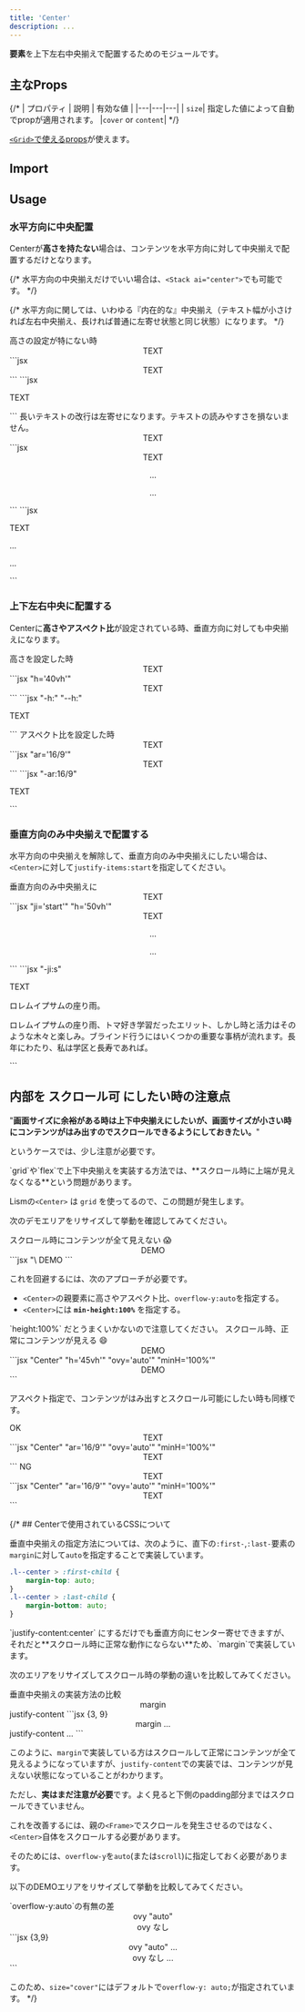 ```yaml
---
title: 'Center'
description: ...
---
```



**要素**を上下左右中央揃えで配置するためのモジュールです。


## 主なProps

{/* | プロパティ | 説明 | 有効な値 |
|---|---|---|
| `size`| 指定した値によって自動でpropが適用されます。 |`cover` or `content`| */}

[`<Grid>`で使えるprops](/ja/components/grid#props)が使えます。


## Import

<ImportPackage component='Center' />



## Usage

### 水平方向に中央配置

Centerが**高さを持たない**場合は、コンテンツを水平方向に対して中央揃えで配置するだけとなります。

{/* <Callout type="info">
水平方向の中央揃えだけでいい場合は、`<Stack ai="center">`でも可能です。
</Callout> */}

{/* 水平方向に関しては、いわゆる『内在的な』中央揃え（テキスト幅が小さければ左右中央揃え、長ければ普通に左寄せ状態と同じ状態）になります。 */}

<Preview>
	<PreviewTitle>
		高さの設定が特にない時
	</PreviewTitle>
	<PreviewArea resize p={10}>
		<Center p='30'>
			<Text fz='l'>TEXT</Text>
		</Center>
	</PreviewArea>
	<PreviewCode slot='tab' label='JSX'>
		```jsx
		<Center p='30'>
			<Text fz='l'>TEXT</Text>
		</Center>
		```
	</PreviewCode>
	<PreviewCode slot='tab' label='HTML'>
		```jsx
		<div class="l--center -p:30">
			<p class="-fz:l">TEXT</p>
		</div>
		```
	</PreviewCode>
</Preview>

<Preview>
	<PreviewTitle>
		長いテキストの改行は左寄せになります。テキストの読みやすさを損ないません。
	</PreviewTitle>
	<PreviewArea resize p={10}>
		<Center p='40' g='20'>
			<Text fz='l'>TEXT</Text>
			<Dummy length='xs' lang='ja'/>
			<Dummy lang='ja'/>
		</Center>
	</PreviewArea>
	<PreviewCode slot='tab' label='JSX'>
		```jsx
		<Center p='40' g='20'>
			<Text fz='l'>TEXT</Text>
			<p>...</p>
			<p>...</p>
		</Center>
		```
	</PreviewCode>
	<PreviewCode slot='tab' label='HTML'>
		```jsx
		<div class="l--center -p:40 -g:20">
			<p class="-fz:l">TEXT</p>
			<p>...</p>
			<p>...</p>
		</div>
		```
	</PreviewCode>
</Preview>


### 上下左右中央に配置する

Centerに**高さやアスペクト比**が設定されている時、垂直方向に対しても中央揃えになります。

<Preview>
	<PreviewTitle>
		高さを設定した時
	</PreviewTitle>
	<PreviewArea resize p={10}>
		<Center p='30' g='20' h='40vh'>
			<Text fz='l'>TEXT</Text>
		</Center>
	</PreviewArea>
	<PreviewCode slot='tab' label='JSX'>
		```jsx "h='40vh'"
		<Center h='40vh' p='30' g='20'>
			<Text fz='l'>TEXT</Text>
		</Center>
		```
	</PreviewCode>
	<PreviewCode slot='tab' label='HTML'>
		```jsx "-h:" "--h:"
		<div class="l--center -p:30 -h: -g:20" style="--h:40vh">
			<p class="-fz:l">TEXT</p>
		</div>
		```
	</PreviewCode>
</Preview>

<Preview>
	<PreviewTitle>
		アスペクト比を設定した時
	</PreviewTitle>
	<PreviewArea resize p={10}>
		<Center ar='16/9' p='30' g='20'>
			<Text fz='l'>TEXT</Text>
		</Center>
	</PreviewArea>
	<PreviewCode slot='tab' label='JSX'>
		```jsx "ar='16/9'"
		<Center ar='16/9' p='30' g='20'>
			<Text fz='l'>TEXT</Text>
		</Center>
		```
	</PreviewCode>
	<PreviewCode slot='tab' label='HTML'>
		```jsx "-ar:16/9"
		<div class="l--center -ar:16/9 -p:30 -g:20">
			<p class="-fz:l">TEXT</p>
		</div>
		```
	</PreviewCode>
</Preview>


### 垂直方向のみ中央揃えで配置する

水平方向の中央揃えを解除して、垂直方向のみ中央揃えにしたい場合は、`<Center>`に対して`justify-items:start`を指定してください。

<Preview>
	<PreviewTitle>
		垂直方向のみ中央揃えに
	</PreviewTitle>
	<PreviewArea resize p={10}>
		<Center p='30' g='20' h='50vh' ji='start'>
			<Text fz='l' fw='700'>TEXT</Text>
			<Dummy length='xs' lang='ja'/>
			<Dummy lang='ja'/>
		</Center>
	</PreviewArea>
	<PreviewCode slot='tab' label='JSX'>
		```jsx "ji='start'" "h='50vh'"
		<Center ji='start' h='50vh' p='30' g='20'>
			<Text fz='l' fw='700'>TEXT</Text>
			<p>...</p>
			<p>...</p>
		</Center>
		```
	</PreviewCode>
	<PreviewCode slot='tab' label='HTML'>
		```jsx "-ji:s"
		<div class="l--center -p:30 -h: -g:20 -ji:s" style="--h:50vh">
			<p class="-fz:l">TEXT</p>
			<p>ロレムイプサムの座り雨。</p>
			<p>ロレムイプサムの座り雨、トマ好き学習だったエリット、しかし時と活力はそのような木々と楽しみ。ブラインド行うにはいくつかの重要な事柄が流れます。長年にわたり、私は学区と長寿であれば。</p>
		</div>
		```
	</PreviewCode>
</Preview>


## 内部を スクロール可 にしたい時の注意点

"**画面サイズに余裕がある時は上下中央揃えにしたいが、画面サイズが小さい時にコンテンツがはみ出すのでスクロールできるようにしておきたい。**"

というケースでは、少し注意が必要です。

<Callout type='alert'>
`grid`や`flex`で上下中央揃えを実装する方法では、**スクロール時に上端が見えなくなる**という問題があります。
</Callout>

Lismの`<Center>` は `grid` を使ってるので、この問題が発生します。

次のデモエリアをリサイズして挙動を確認してみてください。

<Preview>
	<PreviewTitle>
		スクロール時にコンテンツが全て見えない 😱
	</PreviewTitle>
	<PreviewArea resize p={10}>
		<Center px='30' py='50' g='20' h='45vh' ovy='auto' bd>
			<Text fz='l' fw='700'>DEMO</Text>
			<Dummy length='l' />
			<Dummy length='xl' />
		</Center>
	</PreviewArea>
	<PreviewCode slot='tab' label='JSX'>
		```jsx "\<Center" "h='45vh' ovy='auto'"
		<Center px='30' py='50' g='20' h='45vh' ovy='auto' bd>
			<Text fz='l' fw='700'>DEMO</Text>
			<Dummy length='l' />
			<Dummy length='xl' />
		</Center>
		```
	</PreviewCode>
</Preview>

<Spacer h='20' />

これを回避するには、次のアプローチが必要です。

- `<Center>`の親要素に高さやアスペクト比、`overflow-y:auto`を指定する。
- `<Center>`には **`min-height:100%`** を指定する。

<Callout type='alert'>
`height:100%` だとうまくいかないので注意してください。
</Callout>

<Preview>
	<PreviewTitle>
		スクロール時、正常にコンテンツが見える 😄
	</PreviewTitle>
	<PreviewArea resize p={10}>
		<Box px='30' py='50' h='45vh' ovy='auto' bd>
			<Center g='20' minH='100%'>
				<Text fz='l' fw='700'>DEMO</Text>
				<Dummy length='l' />
				<Dummy length='xl' />
			</Center>
		</Box>
	</PreviewArea>
	<PreviewCode slot='tab' label='JSX'>
		```jsx "Center" "h='45vh'" "ovy='auto'" "minH='100%'"
		<Box px='30' py='50' h='45vh' ovy='auto' bd>
			<Center minH='100%' g='20'>
				<Text fz='l' fw='700'>DEMO</Text>
				<Dummy length='l' />
				<Dummy length='xl' />
			</Center>
		</Box>
		```
	</PreviewCode>
</Preview>

アスペクト指定で、コンテンツがはみ出すとスクロール可能にしたい時も同様です。

<Preview>
	<PreviewTitle>OK</PreviewTitle>
	<PreviewArea resize p={10}>
		<Frame ar='16/9' ovy='auto' bd p='30' g='20'>
			<Center minH='100%' g='20'>
				<Text fz='l'>TEXT</Text>
				<Dummy length='xs' lang='ja'/>
				<Dummy length='xl' lang='ja'/>
			</Center>
		</Frame>
	</PreviewArea>
	<PreviewCode slot='tab' label='JSX'>
		```jsx "Center" "ar='16/9'" "ovy='auto'" "minH='100%'"
		<Frame ar='16/9' ovy='auto' bd p='30' g='20'>
			<Center minH='100%' g='20'>
				<Text fz='l'>TEXT</Text>
				<Dummy length='xs' lang='ja'/>
				<Dummy length='xl' lang='ja'/>
			</Center>
		</Frame>
		```
	</PreviewCode>
</Preview>

<Preview>
	<PreviewTitle>NG</PreviewTitle>
	<PreviewArea resize p={10}>
		<Center ar='16/9' ovy='auto' bd p='30' g='20'>
			<Text fz='l'>TEXT</Text>
			<Dummy length='xs' lang='ja'/>
			<Dummy length='xl' lang='ja'/>
		</Center>
	</PreviewArea>
	<PreviewCode slot='tab' label='JSX'>
		```jsx "Center" "ar='16/9'" "ovy='auto'" "minH='100%'"
		<Center ar='16/9' ovy='auto' bd p='30' g='20'>
			<Text fz='l'>TEXT</Text>
			<Dummy length='xs' lang='ja'/>
			<Dummy length='xl' lang='ja'/>
		</Center>
		```
	</PreviewCode>
</Preview>

{/* ## Centerで使用されているCSSについて

垂直中央揃えの指定方法については、次のように、直下の`:first-`,`:last-`要素の`margin`に対して`auto`を指定することで実装しています。

```scss
.l--center > :first-child {
	margin-top: auto;
}
.l--center > :last-child {
	margin-bottom: auto;
}
```

<Callout type="info">
	`justify-content:center` にするだけでも垂直方向にセンター寄せできますが、それだと**スクロール時に正常な動作にならない**ため、`margin`で実装しています。
</Callout>


次のエリアをリサイズしてスクロール時の挙動の違いを比較してみてください。


<Preview>
	<PreviewTitle>
		垂直中央揃えの実装方法の比較
	</PreviewTitle>
	<PreviewArea resize p={10}>
		<Columns cols="2" fz="s" lh="s">
			<Frame ar="4/3" bgc='base-2'>
				<Center h="100%" p='30'>
					<Text fw="700">margin</Text>
					<Dummy length='l' mbs={20}/>
				</Center>
			</Frame>
			<Frame ar="4/3" bgc='base-2'>
				<Stack ai="center" jc="center" h="100%" p='30'>
					<Text fw="700">justify-content</Text>
					<Dummy length='l' mbs={20}/>
				</Stack>
			</Frame>
		</Columns>
	</PreviewArea>
		<PreviewCode slot='tab' label='JSX'>
		```jsx {3, 9}
		<Columns cols="2" fz="s" lh="s">
			<Frame ar="4/3" bgc='base-2'>
				<Center h="100%" p='30'>
					<Text fw="700">margin</Text>
					...
				</Center>
			</Frame>
			<Frame ar="4/3" bgc='base-2'>
				<Stack ai="center" jc="center" h="100%" p='30'>
					<Text fw="700">justify-content</Text>
					...
				</Stack>
			</Frame>
		</Columns>
		```
	</PreviewCode>
</Preview>


このように、`margin`で実装している方はスクロールして正常にコンテンツが全て見えるようになっていますが、`justify-content`での実装では、コンテンツが見えない状態になっていることがわかります。


ただし、**実はまだ注意が必要**です。よく見ると下側のpadding部分まではスクロールできていません。

これを改善するには、親の`<Frame>`でスクロールを発生させるのではなく、`<Center>`自体をスクロールする必要があります。

そのためには、`overflow-y`を`auto`(または`scroll`)に指定しておく必要があります。

以下のDEMOエリアをリサイズして挙動を比較してみてください。

<Preview>
	<PreviewTitle>
		`overflow-y:auto`の有無の差
	</PreviewTitle>
	<PreviewArea resize p={10}>
		<Columns cols="2" fz="s" lh="s">
			<Frame ar="4/3" bgc='base-2'>
				<Center h="100%" px='30' py={40} ovy="auto">
					<Text fz='l' fw="700">ovy "auto"</Text>
					<Dummy length='l' mbs={20} />
				</Center>
			</Frame>
			<Frame ar="4/3" bgc='base-2'>
				<Center h="100%" px='30' py={40}>
					<Text fz='l' fw="700">ovy なし</Text>
					<Dummy length='l' mbs={20} />
				</Center>
			</Frame>
		</Columns>
	</PreviewArea>
	<PreviewCode slot='tab' label='JSX'>
		```jsx {3,9}
		<Columns cols="2" fz="s" lh="s">
			<Frame ar="4/3" bgc='base-2'>
				<Center h="100%" px='30' py={40} ovy="auto">
					<Text fz='l' fw="700">ovy "auto"</Text>
					...
				</Center>
			</Frame>
			<Frame ar="4/3" bgc='base-2'>
				<Center h="100%" px='30' py={40}>
					<Text fz='l' fw="700">ovy なし</Text>
					...
				</Center>
			</Frame>
		</Columns>
		```
	</PreviewCode>
</Preview>


このため、`size="cover"`にはデフォルトで`overflow-y: auto;`が指定されています。 */}
